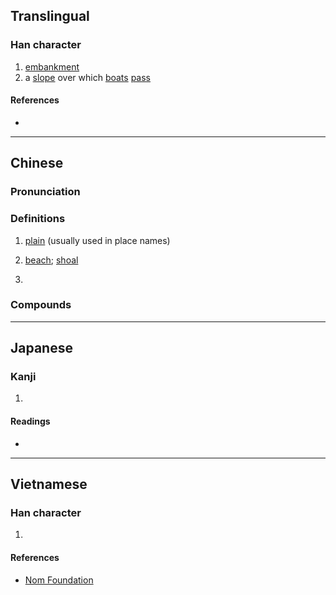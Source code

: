 {{character info/new}}
{{also|壩}}
==Translingual==

===Han character===
{{Han char|rn=32|rad=土|as=07|sn=10|four=|canj=GBUC|ids=⿰土貝}}

# [[embankment]]
# a [[slope]] over which [[boat]]s [[pass]]

====References====
* {{Han ref|kx=0229.100|dkj=05098|dj=0465.010|hdz=10444.020|uh=57BB|ud=22459}}

----
==Chinese==
{{zh-forms|s=坝}}

===Pronunciation===
{{zh-pron
|m=bà
|m-s=ba4
|c=baa3
|mc=y
|oc=y
|cat=n
}}

===Definitions===
{{zh-hanzi}}

# {{lb|zh|chiefly|Southwestern Mandarin}} [[plain]] (usually used in place names)
# {{lb|zh|Southwestern Mandarin}} [[beach]]; [[shoal]]
# {{zh-alt-form|壩}}

===Compounds===
{{zh-der|垻子|垻垻|垻垻電影|平垻|河垻|河垻垻|沙垻|沙垻垻}}

----

==Japanese==

===Kanji===
{{ja-kanji|grade=|rs=土07}}

# {{defn|lang=ja|sort=土07}}

====Readings====
* {{ja-readings|on=[[はい]] (hai), [[は]] (ha), [[へ]] (he)|kun=[[つつみ]] (tsutsumi)}}

----

==Vietnamese==

===Han character===
{{vi-hantu|[[bụi]]|rs=土07}}

# {{defn|lang=vi|sort=土07}}

====References====
* [http://nomfoundation.org/common/nom_details.php?codepoint=57bb Nom Foundation]